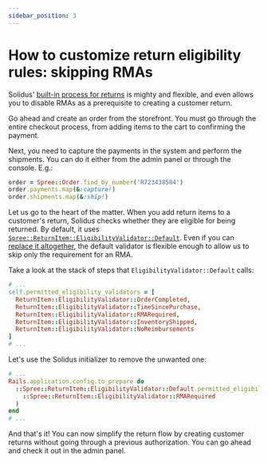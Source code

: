 ```yaml
---
sidebar_position: 3
---
```


# How to customize return eligibility rules: skipping RMAs

Solidus' [built-in process for returns][returns] is mighty and flexible, and
even allows you to disable RMAs as a prerequisite to creating a customer
return.

Go ahead and create an order from the storefront. You must go through
the entire checkout process, from adding items to the cart to confirming the
payment.

Next, you need to capture the payments in the system and perform the shipments.
You can do it either from the admin panel or through the console. E.g.:

```ruby
order = Spree::Order.find_by_number('R723438584')
order.payments.map(&:capture!)
order.shipments.map(&:ship!)
```

Let us go to the heart of the matter. When you add return items to a customer's
return, Solidus checks whether they are eligible for being returned. By
default, it uses
[`Spree::ReturnItem::EligibilityValidator::Default`][eligibility-validator-default].
Even if you can [replace it altogether][configure-eligibility-validator], the
default validator is flexible enough to allow us to skip only the requirement
for an RMA.

Take a look at the stack of steps that `EligibilityValidator::Default` calls:

```ruby title="core/app/models/spree/return_item/eligibility_validator/default.rb"
# ...
self.permitted_eligibility_validators = [
  ReturnItem::EligibilityValidator::OrderCompleted,
  ReturnItem::EligibilityValidator::TimeSincePurchase,
  ReturnItem::EligibilityValidator::RMARequired,
  ReturnItem::EligibilityValidator::InventoryShipped,
  ReturnItem::EligibilityValidator::NoReimbursements
]
# ...
```

Let's use the Solidus initializer to remove the unwanted one:

```ruby title="config/initializers/spree.rb"
# ...
Rails.application.config.to_prepare do
  ::Spree::ReturnItem::EligibilityValidator::Default.permitted_eligibility_validators.delete(
    ::Spree::ReturnItem::EligibilityValidator::RMARequired
  )
end
# ...
```

And that's it! You can now simplify the return flow by creating customer
returns without going through a previous authorization. You can go ahead and
check it out in the admin panel.

[returns]: /advanced-solidus/returns.mdx
[eligibility-validator-default]: https://github.com/solidusio/solidus/blob/master/core/app/models/spree/return_item/eligibility_validator/default.rb
[configure-eligibility-validator]: https://github.com/solidusio/solidus/blob/008192cd82dc9e8c270b47782624172ac02b3552/core/app/models/spree/return_item.rb#L14
